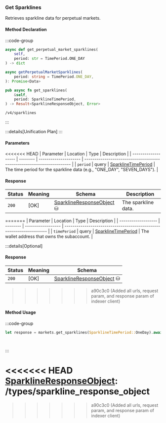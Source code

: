 ### Get Sparklines
Retrieves sparkline data for perpetual markets.

#### Method Declaration

:::code-group

```python [Python]
async def get_perpetual_market_sparklines(
    self,
    period: str = TimePeriod.ONE_DAY
) -> dict
```

```typescript [TypeScript]
async getPerpetualMarketSparklines(
    period: string = TimePeriod.ONE_DAY,
): Promise<Data>
```

```rust [Rust]
pub async fn get_sparklines(
    &self,
    period: SparklineTimePeriod,
) -> Result<SparklineResponseObject, Error>
```

```url [API]
/v4/sparklines
```

:::

:::details[Unification Plan]
:::

#### Parameters

<<<<<<< HEAD
| Parameter           | Location | Type                  | Description                                                             |
| ------------------- | -------- | --------------------- | ----------------------------------------------------------------------- |
| `period`            | query    | [SparklineTimePeriod] | The time period for the sparkline data (e.g., "ONE_DAY", "SEVEN_DAYS"). |

#### Response

| Status | Meaning     | Schema                      | Description         |
| ------ | ----------- | --------------------------- | ------------------- |
| `200`  | [OK]        | [SparklineResponseObject] ⛁ | The sparkline data. |
=======
| Parameter           | Location | Type               | Description                                                           |
| ------------------- | -------- | ------------------ | --------------------------------------------------------------------- |
| `timePeriod`           | query    | [SparklineTimePeriod]          | The wallet address that owns the subaccount.                          |

:::details[Optional]

#### Response

| Status | Meaning     | Schema                          |
| ------ | ----------- | ------------------------------- |
| `200`  | [OK]        | [SparklineResponseObject] ⛁ |
>>>>>>> a90c3c0 (Added all urls, request param, and response param of indexer client)

#### Method Usage

:::code-group

```rust [Rust]
let response = markets.get_sparklines(SparklineTimePeriod::OneDay).await?;
```

```python [Python]

```

```typescript [TypeScript]

```

:::

[SparklineTimePeriod]: /types/sparkline_time_period
<<<<<<< HEAD
[SparklineResponseObject]: /types/sparkline_response_object
=======
[SparklineResponseObject]: /types/sparkline_response_object
>>>>>>> a90c3c0 (Added all urls, request param, and response param of indexer client)
